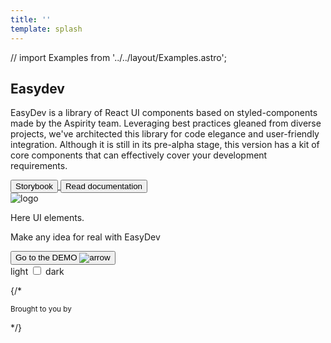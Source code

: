 ```yaml
---
title: ''
template: splash
---
```


// import Examples from '../../layout/Examples.astro';



<Ellipses />

<Layout>
  <main>
    <div class="easy-container">
      <div class="easy-container__content">
        <div>
          <h2>Easydev</h2>
          <p>
            EasyDev is a library of React UI components based on styled-components made by the Aspirity team. Leveraging
            best practices gleaned from diverse projects, we've architected this library for code elegance and
            user-friendly integration. Although it is still in its pre-alpha stage, this version has a kit of core
            components that can effectively cover your development requirements.
          </p>
        </div>
        <div class="buttons-container">
          <a href="/storybook">
            <button class="primary">Storybook</button>
          </a>
          <a href="/getting-started/introduction/">
            <button>Read documentation</button>
          </a>
        </div>
      </div>
      <div class="easy-container__image">
        <Image src={logo} alt="logo" />
      </div>
    </div>
  </main>
  <div class="demo-and-light-toggle">
    <div class="demo-container">
      <p class="demo-container__text">Here UI elements.</p>
      <p class="demo-container__text">Make any idea for real with EasyDev</p>
      <a href="/">
        <button class="primary">
          Go to the DEMO
          <Image src={arrow} alt="arrow" />
        </button>
      </a>
    </div>
    <div class="toggle-theme-container">
      <span>light</span>
      <label class="switch">
        <input type="checkbox" id="toggle-theme" />
        <span class="slider round"></span>
      </label>
      <span>dark</span>
    </div>
  </div>
</Layout>

<Examples />

{/* <article class="about">
  <small>Brought to you by</small>
  <a href="https://aspirity.com/" target="_blank">
    <span class="aspirity-logo" />
  </a>
</article> */}

